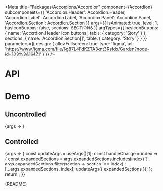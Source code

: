 
<Meta
  title="Packages/Accordions/Accordion"
  component={Accordion}
  subcomponents={{
    'Accordion.Header': Accordion.Header,
    'Accordion.Label': Accordion.Label,
    'Accordion.Panel': Accordion.Panel,
    'Accordion.Section': Accordion.Section
  }}
  args={{ isAnimated: true, level: 1, hasIconButtons: false, sections: SECTIONS }}
  argTypes={{
    hasIconButtons: { name: 'Accordion.Header icon buttons', table: { category: 'Story' } },
    sections: { name: 'Accordion.Section[]', table: { category: 'Story' } }
  }}
  parameters={{
    design: {
      allowFullscreen: true,
      type: 'figma',
      url: 'https://www.figma.com/file/6g87L4FdKZTA3knt3Rsfdx/Garden?node-id=103%3A16471'
    }
  }}
/>

# API

<ArgsTable />

# Demo

## Uncontrolled

<Canvas>
  <Story
    name="Uncontrolled"
    args={{ isCollapsible: true }}
    argTypes={{ expandedSections: { control: false } }}
  >
    {args => <AccordionStory {...args} />}
  </Story>
</Canvas>

## Controlled

<Canvas>
  <Story
    name="Controlled"
    args={{ expandedSections: [2] }}
    argTypes={{
      defaultExpandedSections: { control: false },
      isCollapsible: { control: false },
      isExpandable: { control: false }
    }}
  >
    {args => {
      const updateArgs = useArgs()[1];
      const handleChange = index => {
        const expandedSections = args.expandedSections.includes(index)
          ? args.expandedSections.filter(section => section !== index)
          : [...args.expandedSections, index];
        updateArgs({ expandedSections });
      };
      return <AccordionStory {...args} onChange={handleChange} />;
    }}
  </Story>
</Canvas>

<Markdown>{README}</Markdown>
